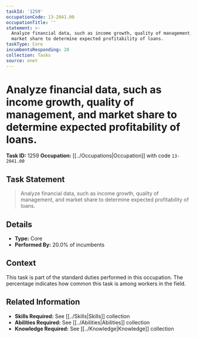 ```yaml
---
taskId: '1259'
occupationCode: 13-2041.00
occupationTitle: ''
statement: >-
  Analyze financial data, such as income growth, quality of management, and
  market share to determine expected profitability of loans.
taskType: Core
incumbentsResponding: 20
collection: Tasks
source: onet
---
```

# Analyze financial data, such as income growth, quality of management, and market share to determine expected profitability of loans.

**Task ID:** 1259
**Occupation:** [[../Occupations|Occupation]] with code `13-2041.00`

## Task Statement

> Analyze financial data, such as income growth, quality of management, and market share to determine expected profitability of loans.

## Details

- **Type:** Core
- **Performed By:** 20.0% of incumbents

## Context

This task is part of the standard duties performed in this occupation. The percentage indicates how common this task is among workers in the field.

## Related Information

- **Skills Required:** See [[../Skills|Skills]] collection
- **Abilities Required:** See [[../Abilities|Abilities]] collection
- **Knowledge Required:** See [[../Knowledge|Knowledge]] collection
